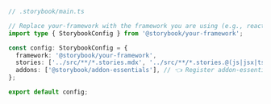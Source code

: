```ts
// .storybook/main.ts

// Replace your-framework with the framework you are using (e.g., react-webpack5, vue3-vite)
import type { StorybookConfig } from '@storybook/your-framework';

const config: StorybookConfig = {
  framework: '@storybook/your-framework',
  stories: ['../src/**/*.stories.mdx', '../src/**/*.stories.@(js|jsx|ts|tsx)'],
  addons: ['@storybook/addon-essentials'], // 👈 Register addon-essentials
};

export default config;
```
